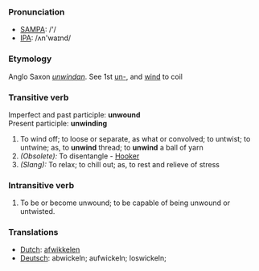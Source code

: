 === Pronunciation ===
*[[w:SAMPA|SAMPA]]: /'/
*[[w:IPA|IPA]]: /ʌn'waɪnd/
===Etymology===
Anglo Saxon ''[[unwindan]]''. See 1st [[un-]], and [[wind]] to coil
===Transitive verb===
Imperfect and past participle: '''unwound'''<br>
Present participle: '''unwinding'''
#To wind off; to loose or separate, as what or convolved; to untwist; to untwine; as, to '''unwind''' thread; to '''unwind''' a ball of yarn
#''(Obsolete):'' To disentangle - [[Hooker]]
#''(Slang):'' To relax; to chill out; as, to rest and relieve of stress

===Intransitive verb===
#To be or become unwound; to be capable of being unwound or untwisted.
=== Translations ===
*[[Dutch]]: [[afwikkelen]]
*[[Deutsch]]: abwickeln; aufwickeln; loswickeln;